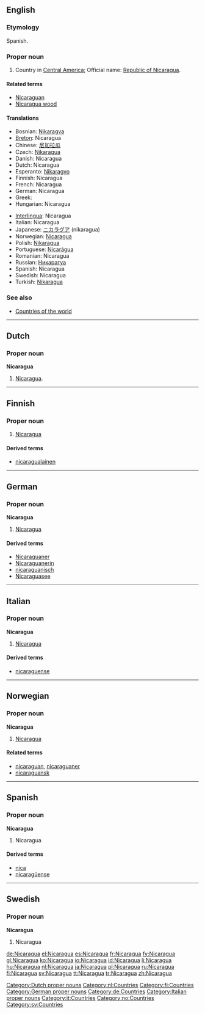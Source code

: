 {{wikipedia}}
==English==

===Etymology===
Spanish.

===Proper noun===
{{en-proper noun}}

# Country in [[Central America]]; Official name: [[Republic of Nicaragua]].

====Related terms====
*[[Nicaraguan]]
*[[Nicaragua wood]]

====Translations====
{{trans-top|A country in Central America}}
*Bosnian: [[Nikaragva]] {{f}}
*[[Breton]]: Nicaragua
*Chinese: [[尼加拉瓜]]
*Czech: [[Nikaragua]] {{f}}
*Danish: Nicaragua
*Dutch: Nicaragua
*Esperanto: [[Nikaragvo]]
*Finnish: Nicaragua
*French: Nicaragua
*German: Nicaragua {{n}}
*Greek: {{t|el|Νικαράγουα|f|tr=Nikarágoua}}
*Hungarian: Nicaragua
{{trans-mid}}
*[[Interlingua]]: Nicaragua
*Italian: Nicaragua
*Japanese: [[ニカラグア]] (nikaragua)
*Norwegian: [[#Norwegian|Nicaragua]]
*Polish: [[Nikaragua]]
*Portuguese: [[Nicarágua]]
*Romanian: Nicaragua {{f}}
*Russian: [[Никарагуа]]
*Spanish: Nicaragua
*Swedish: Nicaragua
*Turkish: [[Nikaragua]]
{{trans-bottom}}

===See also===
*[[Appendix:Countries of the world|Countries of the world]]

----

==Dutch==

===Proper noun===
'''Nicaragua''' {{n}}

# [[#English|Nicaragua]].

[[Category:Dutch proper nouns]]
[[Category:nl:Countries]]

----

==Finnish==
{{wikipedia|lang=fi}}

===Proper noun===
{{fi-noun|proper=true}}

# [[#English|Nicaragua]]

====Derived terms====
* [[nicaragualainen]]

[[Category:fi:Countries]]

----

==German==
{{wikipedia|lang=de}}

===Proper noun===
'''Nicaragua''' {{n}}

# [[#English|Nicaragua]]

====Derived terms====
* [[Nicaraguaner]]
* [[Nicaraguanerin]]
* [[nicaraguanisch]]
* [[Nicaraguasee]]

[[Category:German proper nouns]]
[[Category:de:Countries]]

----

==Italian==
{{wikipedia|lang=it}}

===Proper noun===
'''Nicaragua''' {{m}}

# [[#English|Nicaragua]]

====Derived terms====
* [[nicaraguense]]

[[Category:Italian proper nouns]]
[[Category:it:Countries]]

----
==Norwegian==

===Proper noun===
'''Nicaragua'''

# [[#English|Nicaragua]]

====Related terms====
*[[nicaraguan]], [[nicaraguaner]]
*[[nicaraguansk]]

[[Category:no:Countries]]

----

==Spanish==



===Proper noun===
'''Nicaragua'''

# Nicaragua

====Derived terms====
*[[nica]]
*[[nicaragüense]]

----

==Swedish==

===Proper noun===
'''Nicaragua'''

# Nicaragua

[[Category:sv:Countries]]

[[de:Nicaragua]]
[[el:Nicaragua]]
[[es:Nicaragua]]
[[fr:Nicaragua]]
[[fy:Nicaragua]]
[[gl:Nicaragua]]
[[ko:Nicaragua]]
[[io:Nicaragua]]
[[id:Nicaragua]]
[[li:Nicaragua]]
[[hu:Nicaragua]]
[[nl:Nicaragua]]
[[ja:Nicaragua]]
[[pl:Nicaragua]]
[[ru:Nicaragua]]
[[fi:Nicaragua]]
[[sv:Nicaragua]]
[[tt:Nicaragua]]
[[tr:Nicaragua]]
[[zh:Nicaragua]]